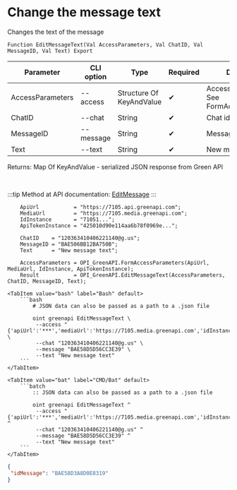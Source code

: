 ﻿---
sidebar_position: 8
description: Change the message text and other functions to work with Green API in the Open Integration Package, a free open-source integration library for 1C:Enterprise 8, OneScript and CLI
keywords: [1C, 1С, 1С:Enterprise, 1С:Enterprise 8.3, API, Integration, Services, Exchange, OneScript, CLI, Green API]
---


# Change the message text
 Changes the text of the message



`Function EditMessageText(Val AccessParameters, Val ChatID, Val MessageID, Val Text) Export`

  | Parameter | CLI option | Type | Required | Description |
  |-|-|-|-|-|
  | AccessParameters | --access | Structure Of KeyAndValue | &#x2714; | Access parameters. See FormAccessParameters |
  | ChatID | --chat | String | &#x2714; | Chat identifier |
  | MessageID | --message | String | &#x2714; | Message identifier |
  | Text | --text | String | &#x2714; | New message text |

  
  Returns:  Map Of KeyAndValue - serialized JSON response from Green API

<br/>

:::tip
Method at API documentation: [EditMessage](https://green-api.com/docs/api/service/EditMessage/)
:::
<br/>



```bsl title="1C:Enterprise/OneScript code example"
    ApiUrl           = "https://7105.api.greenapi.com";
    MediaUrl         = "https://7105.media.greenapi.com";
    IdInstance       = "71051...";
    ApiTokenInstance = "425010d90e114aa6b78f0969e...";

    ChatID    = "120363410406221140@g.us";
    MessageID = "BAE506BB12BA750B";
    Text      = "New message text";

    AccessParameters = OPI_GreenAPI.FormAccessParameters(ApiUrl, MediaUrl, IdInstance, ApiTokenInstance);
    Result           = OPI_GreenAPI.EditMessageText(AccessParameters, ChatID, MessageID, Text);
```
 

 <Tabs>
  
    <TabItem value="bash" label="Bash" default>
        ```bash
            # JSON data can also be passed as a path to a .json file
            
            oint greenapi EditMessageText \
             --access "{'apiUrl':'***','mediaUrl':'https://7105.media.greenapi.com','idInstance':'7105187566','apiTokenInstance':'***'}" \
             --chat "120363410406221140@g.us" \
             --message "BAE58D5D56CC3E39" \
             --text "New message text"
        ```
    </TabItem>
  
    <TabItem value="bat" label="CMD/Bat" default>
        ```batch
            :: JSON data can also be passed as a path to a .json file
            
            oint greenapi EditMessageText ^
             --access "{'apiUrl':'***','mediaUrl':'https://7105.media.greenapi.com','idInstance':'7105187566','apiTokenInstance':'***'}" ^
             --chat "120363410406221140@g.us" ^
             --message "BAE58D5D56CC3E39" ^
             --text "New message text"
        ```
    </TabItem>
</Tabs>


```json title="Result"
{
 "idMessage": "BAE58D3A8D0E8319"
}
```
